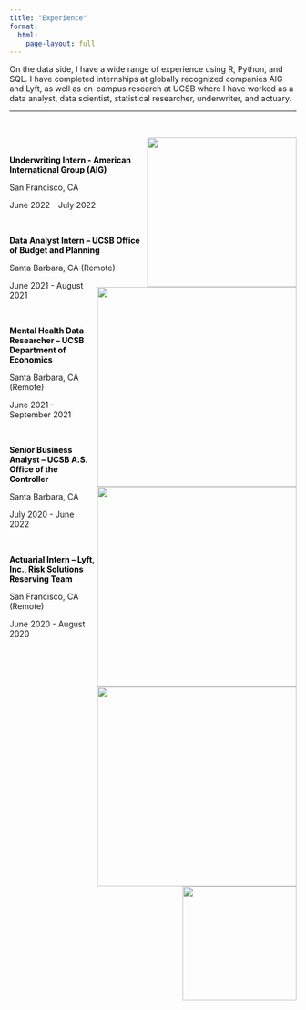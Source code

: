 ```yaml
---
title: "Experience"
format:
  html:
    page-layout: full
---
```


On the data side, I have a wide range of experience using R, Python, and SQL. I have completed internships at globally recognized companies AIG and Lyft, as well as on-campus research at UCSB where I have worked as a data analyst, data scientist, statistical researcher, underwriter, and actuary.

------------------------------------------------------------------------

<br>

<!-- ![](images/AIG_logo.png){fig-align="left" width="262"} -->

<img src="images/AIG_logo.png" fig-align="left" width="262" align="right"/> <br>

::: {.thick style="font-weight: bold; color: black;"}
Underwriting Intern - American International Group (AIG)
:::

San Francisco, CA

June 2022 - July 2022

<br>

<img src="images/budget_logo.png" fig-align="left" width="350" align="right"/>

::: {.thick style="font-weight: bold; color: black;"}
Data Analyst Intern -- UCSB Office of Budget and Planning
:::

Santa Barbara, CA (Remote)

June 2021 - August 2021

<br>

<img src="images/econ_logo.png" fig-align="left" width="350" align="right"/>

::: {.thick style="font-weight: bold; color: black;"}
Mental Health Data Researcher -- UCSB Department of Economics
:::

Santa Barbara, CA (Remote)

June 2021 - September 2021

<br>

<img src="images/AS_logo.png" fig-align="left" width="350" align="right"/>

::: {.thick style="font-weight: bold; color: black;"}
Senior Business Analyst -- UCSB A.S. Office of the Controller
:::

Santa Barbara, CA

July 2020 - June 2022

<br>

<img src="images/lyft_logo.png" fig-align="left" width="200" align="right"/>

::: {.thick style="font-weight: bold; color: black;"}
Actuarial Intern -- Lyft, Inc., Risk Solutions Reserving Team
:::

San Francisco, CA (Remote)

June 2020 - August 2020
